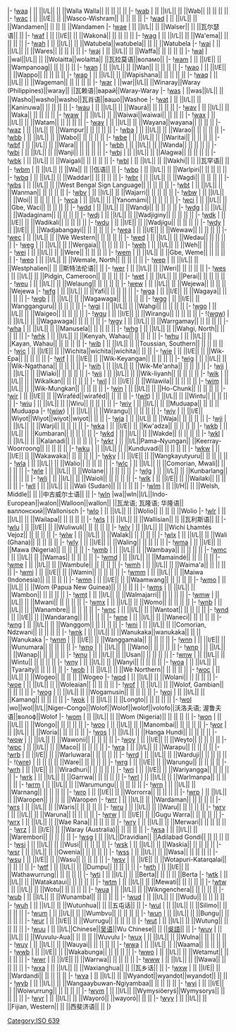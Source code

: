 {{Link style|time=2020-06-16T09:19:19+00:00}}
{{ISO 639-3 header|W}}
|-
![[ISO_639:waa|waa]] {{anchor|waa}}
| || ||I/L|| || ||Walla Walla|| || || || ||
|-
![[ISO_639:wab|wab]] {{anchor|wab}}
| || ||I/L|| || ||Wab|| || || || ||
|-{{ISO 639-3 style|I|E}}
![[ISO_639:wac|wac]] {{anchor|wac}}
| || ||I/E|| || ||Wasco-Wishram|| || || || ||
|-
![[ISO_639:wad|wad]] {{anchor|wad}}
| || ||I/L|| || ||Wandamen|| || || || ||Wandamen
|-
![[ISO_639:wae|wae]] {{anchor|wae}}
| || ||I/L|| || ||Walser|| || ||瓦尔瑟语|| ||
|-{{ISO 639-3 style|I|E}}
![[ISO_639:waf|waf]] {{anchor|waf}}
| || ||I/E|| || ||Wakoná|| || || || ||
|-
![[ISO_639:wag|wag]] {{anchor|wag}}
| || ||I/L|| || ||Wa'ema|| || || || ||
|-
![[ISO_639:wah|wah]] {{anchor|wah}}
| || ||I/L|| || ||Watubela||watubela|| || || ||Watubela
|-
![[ISO_639:wai|wai]] {{anchor|wai}}
| || ||I/L|| || ||Wares|| || || || ||
|-
![[ISO_639:waj|waj]] {{anchor|waj}}
| || ||I/L|| || ||Waffa|| || || || ||
|-
![[ISO_639:wal|wal]] {{anchor|wal}}
| ||wal||I/L|| || ||Wolaitta||wolaitta|| ||瓦拉莫语||воламо||
|-{{ISO 639-3 style|I|E}}
![[ISO_639:wam|wam]] {{anchor|wam}}
| || ||I/E|| || ||Wampanoag|| || || || ||
|-
![[ISO_639:wan|wan]] {{anchor|wan}}
| || ||I/L|| || ||Wan|| || || || ||
|-{{ISO 639-3 style|I|E}}
![[ISO_639:wao|wao]] {{anchor|wao}}
| || ||I/E|| || ||Wappo|| || || || ||
|-
![[ISO_639:wap|wap]] {{anchor|wap}}
| || ||I/L|| || ||Wapishana|| || || || ||
|-
![[ISO_639:waq|waq]] {{anchor|waq}}
| || ||I/L|| || ||Wageman|| || || || ||
|-
![[ISO_639:war|war]] {{anchor|war}}
| ||war||I/L|| ||Winaray||Waray (Philippines)||waray|| ||瓦赖语||варай||Waray-Waray
|-
![[ISO_639:was|was]] {{anchor|was}}
| ||was||I/L|| || ||Washo||washo||washo||瓦肖语||вашо||Washoe
|-
![[ISO_639:wat|wat]] {{anchor|wat}}
| || ||I/L|| || ||Kaninuwa|| || || || ||
|-
![[ISO_639:wau|wau]] {{anchor|wau}}
| || ||I/L|| || ||Waurá|| || || || ||
|-
![[ISO_639:wav|wav]] {{anchor|wav}}
| || ||I/L|| || ||Waka|| || || || ||
|-
![[ISO_639:waw|waw]] {{anchor|waw}}
| || ||I/L|| || ||Waiwai||waiwai|| || || ||
|-
![[ISO_639:wax|wax]] {{anchor|wax}}
| || ||I/L|| || ||Watam|| || || || ||
|-
![[ISO_639:way|way]] {{anchor|way}}
| || ||I/L|| || ||Wayana||wayana|| || || ||
|-
![[ISO_639:waz|waz]] {{anchor|waz}}
| || ||I/L|| || ||Wampur|| || || || ||
|-
![[ISO_639:wba|wba]] {{anchor|wba}}
| || ||I/L|| || ||Warao|| || || || ||
|-
![[ISO_639:wbb|wbb]] {{anchor|wbb}}
| || ||I/L|| || ||Wabo|| || || || ||
|-
![[ISO_639:wbe|wbe]] {{anchor|wbe}}
| || ||I/L|| || ||Waritai|| || || || ||
|-
![[ISO_639:wbf|wbf]] {{anchor|wbf}}
| || ||I/L|| || ||Wara|| || || || ||
|-
![[ISO_639:wbh|wbh]] {{anchor|wbh}}
| || ||I/L|| || ||Wanda|| || || || ||
|-
![[ISO_639:wbi|wbi]] {{anchor|wbi}}
| || ||I/L|| || ||Wanji|| || || || ||
|-
![[ISO_639:wbj|wbj]] {{anchor|wbj}}
| || ||I/L|| || ||Alagwa|| || || || ||
|-
![[ISO_639:wbk|wbk]] {{anchor|wbk}}
| || ||I/L|| || ||Waigali|| || || || ||
|-
![[ISO_639:wbl|wbl]] {{anchor|wbl}}
| || ||I/L|| || ||Wakhi|| || ||瓦罕语|| ||
|-
![[ISO_639:wbm|wbm]] {{anchor|wbm}}
| || ||I/L|| || ||Wa|| || ||佤语|| ||
|-
![[ISO_639:wbp|wbp]] {{anchor|wbp}}
| || ||I/L|| || ||Warlpiri|| || || || ||
|-
![[ISO_639:wbq|wbq]] {{anchor|wbq}}
| || ||I/L|| || ||Waddar|| || || || ||
|-
![[ISO_639:wbr|wbr]] {{anchor|wbr}}
| || ||I/L|| || ||Wagdi|| || || || ||
|-
![[ISO_639:wbs|wbs]] {{anchor|wbs}}
| || ||I/L|| || ||West Bengal Sign Language|| || || || ||
|-
![[ISO_639:wbt|wbt]] {{anchor|wbt}}
| || ||I/L|| || ||Wanman|| || || || ||
|-
![[ISO_639:wbv|wbv]] {{anchor|wbv}}
| || ||I/L|| || ||Wajarri|| || || || ||
|-
![[ISO_639:wbw|wbw]] {{anchor|wbw}}
| || ||I/L|| || ||Woi|| || || || ||
|-
![[ISO_639:wca|wca]] {{anchor|wca}}
| || ||I/L|| || ||Yanomámi|| || || || ||
|-
![[ISO_639:wci|wci]] {{anchor|wci}}
| || ||I/L|| || ||Gbe, Waci|| || || || ||
|-
![[ISO_639:wdd|wdd]] {{anchor|wdd}}
| || ||I/L|| || ||Wandji|| || || || ||
|-
![[ISO_639:wdg|wdg]] {{anchor|wdg}}
| || ||I/L|| || ||Wadaginam|| || || || ||
|-
![[ISO_639:wdj|wdj]] {{anchor|wdj}}
| || ||I/L|| || ||Wadjiginy|| || || || ||
|-{{ISO 639-3 style|I|E}}
![[ISO_639:wdk|wdk]] {{anchor|wdk}}
| || ||I/E|| || ||Wadikali|| || || || ||
|-{{ISO 639-3 style|I|E}}
![[ISO_639:wdu|wdu]] {{anchor|wdu}}
| || ||I/E|| || ||Wadjigu|| || || || ||
|-{{ISO 639-3 style|I|E}}
![[ISO_639:wdy|wdy]] {{anchor|wdy}}
| || ||I/E|| || ||Wadjabangayi|| || || || ||
|-{{ISO 639-3 style|I|E}}
![[ISO_639:wea|wea]] {{anchor|wea}}
| || ||I/E|| || ||Wewaw|| || || || ||
|-
![[ISO_639:wec|wec]] {{anchor|wec}}
| || ||I/L|| || ||Wè Western|| || || || ||
|-
![[ISO_639:wed|wed]] {{anchor|wed}}
| || ||I/L|| || ||Wedau|| || || || ||
|-
![[ISO_639:weg|weg]] {{anchor|weg}}
| || ||I/L|| || ||Wergaia|| || || || ||
|-
![[ISO_639:weh|weh]] {{anchor|weh}}
| || ||I/L|| || ||Weh|| || || || ||
|-
![[ISO_639:wei|wei]] {{anchor|wei}}
| || ||I/L|| || ||Were|| || || || ||
|-
![[ISO_639:wem|wem]] {{anchor|wem}}
| || ||I/L|| || ||Gbe, Weme|| || || || ||
|-
![[ISO_639:weo|weo]] {{anchor|weo}}
| || ||I/L|| || ||Wemale, North|| || || || ||
|-
![[ISO_639:wep|wep]] {{anchor|wep}}
| || ||I/L|| || ||Westphalien|| || ||斯特法伦语|| ||
|-
![[ISO_639:wer|wer]] {{anchor|wer}}
| || ||I/L|| || ||Weri|| || || || ||
|-
![[ISO_639:wes|wes]] {{anchor|wes}}
| || ||I/L|| || ||Pidgin, Cameroon|| || || || ||
|-
![[ISO_639:wet|wet]] {{anchor|wet}}
| || ||I/L|| || ||Perai|| || || || ||
|-
![[ISO_639:weu|weu]] {{anchor|weu}}
| || ||I/L|| || ||Welaung|| || || || ||
|-
![[ISO_639:wew|wew]] {{anchor|wew}}
| || ||I/L|| || ||Wejewa|| || || || ||Wejewa
|-
![[ISO_639:wfg|wfg]] {{anchor|wfg}}
| || ||I/L|| || ||Yafi|| || || || ||
|-{{ISO 639-3 style|I|E}}
![[ISO_639:wga|wga]] {{anchor|wga}}
| || ||I/E|| || ||Wagaya|| || || || ||
|-
![[ISO_639:wgb|wgb]] {{anchor|wgb}}
| || ||I/L|| || ||Wagawaga|| || || || ||
|-{{ISO 639-3 style|I|E}}
![[ISO_639:wgg|wgg]] {{anchor|wgg}}
| || ||I/E|| || ||Wangganguru|| || || || ||
|-
![[ISO_639:wgi|wgi]] {{anchor|wgi}}
| || ||I/L|| || ||Wahgi|| || || || ||
|-
![[ISO_639:wgo|wgo]] {{anchor|wgo}}
| || ||I/L|| || ||Waigeo|| || || || ||
|-{{ISO 639-3 style|I|E}}
![[ISO_639:wgu|wgu]] {{anchor|wgu}}
| || ||I/E|| || ||Wirangu|| || || || ||
|-
!([[ISO_639:wgw|wgw]]) {{anchor|wgw}}
| || ||I/L|| || ||Wagawaga|| || || || ||
|-
![[ISO_639:wgy|wgy]] {{anchor|wgy}}
| || ||I/L|| || ||Warrgamay|| || || || ||
|-
![[ISO_639:wha|wha]] {{anchor|wha}}
| || ||I/L|| || ||Manusela|| || || || ||
|-
![[ISO_639:whg|whg]] {{anchor|whg}}
| || ||I/L|| || ||Wahgi, North|| || || || ||
|-
![[ISO_639:whk|whk]] {{anchor|whk}}
| || ||I/L|| || ||Kenyah, Wahau|| || || || ||
|-
![[ISO_639:whu|whu]] {{anchor|whu}}
| || ||I/L|| || ||Kayan, Wahau|| || || || ||
|-
![[ISO_639:wib|wib]] {{anchor|wib}}
| || ||I/L|| || ||Toussian, Southern|| || || || ||
|-{{ISO 639-3 style|I|E}}
![[ISO_639:wic|wic]] {{anchor|wic}}
| || ||I/E|| || ||Wichita||wichita||wichita|| || ||
|-{{ISO 639-3 style|I|E}}
![[ISO_639:wie|wie]] {{anchor|wie}}
| || ||I/E|| || ||Wik-Epa|| || || || ||
|-{{ISO 639-3 style|I|E}}
![[ISO_639:wif|wif]] {{anchor|wif}}
| || ||I/E|| || ||Wik-Keyangan|| || || || ||
|-
![[ISO_639:wig|wig]] {{anchor|wig}}
| || ||I/L|| || ||Wik-Ngathana|| || || || ||
|-
![[ISO_639:wih|wih]] {{anchor|wih}}
| || ||I/L|| || ||Wik-Me'anha|| || || || ||
|-
![[ISO_639:wii|wii]] {{anchor|wii}}
| || ||I/L|| || ||Wiaki|| || || || ||
|-
![[ISO_639:wij|wij]] {{anchor|wij}}
| || ||I/L|| || ||Wik-Iiyanh|| || || || ||
|-
![[ISO_639:wik|wik]] {{anchor|wik}}
| || ||I/L|| || ||Wikalkan|| || || || ||
|-{{ISO 639-3 style|I|E}}
![[ISO_639:wil|wil]] {{anchor|wil}}
| || ||I/E|| || ||Wilawila|| || || || ||
|-
![[ISO_639:wim|wim]] {{anchor|wim}}
| || ||I/L|| || ||Wik-Mungkan|| || || || ||
|-
![[ISO_639:win|win]] {{anchor|win}}
| || ||I/L|| || ||Ho-Chunk|| || || || ||
|-{{ISO 639-3 style|I|E}}
![[ISO_639:wir|wir]] {{anchor|wir}}
| || ||I/E|| || ||Wiraféd||wiraféd|| || || ||
|-
!([[ISO_639:wit|wit]]) {{anchor|wit}}
| || ||I/L|| || ||Wintu|| || || || ||
|-
![[ISO_639:wiu|wiu]] {{anchor|wiu}}
| || ||I/L|| || ||Wiru|| || || || ||
|-
![[ISO_639:wiv|wiv]] {{anchor|wiv}}
| || ||I/L|| || ||Muduapa|| || || || ||Muduapa
|-
!([[ISO_639:wiw|wiw]]) {{anchor|wiw}}
| || ||I/L|| || ||Wirangu|| || || || ||
|-{{ISO 639-3 style|I|E}}
![[ISO_639:wiy|wiy]] {{anchor|wiy}}
| || ||I/E|| ||Wiyot||Wiyot||wiyot||wiyot|| || ||
|-
![[ISO_639:wja|wja]] {{anchor|wja}}
| || ||I/L|| || ||Waja|| || || || ||
|-
![[ISO_639:wji|wji]] {{anchor|wji}}
| || ||I/L|| || ||Warji|| || || || ||
|-{{ISO 639-3 style|I|E}}
![[ISO_639:wka|wka]] {{anchor|wka}}
| || ||I/E|| || ||Kw'adza|| || || || ||
|-
![[ISO_639:wkb|wkb]] {{anchor|wkb}}
| || ||I/L|| || ||Kumbaran|| || || || ||
|-
![[ISO_639:wkd|wkd]] {{anchor|wkd}}
| || ||I/L|| || ||Wakde|| || || || ||
|-
![[ISO_639:wkl|wkl]] {{anchor|wkl}}
| || ||I/L|| || ||Kalanadi|| || || || ||
|-
![[ISO_639:wkr|wkr]] {{anchor|wkr}}
| || ||I/L||Pama–Nyungan|| ||Keerray-Woorroong|| || || || ||
|-
![[ISO_639:wku|wku]] {{anchor|wku}}
| || ||I/L|| || ||Kunduvadi|| || || || ||
|-{{ISO 639-3 style|I|E}}
![[ISO_639:wkw|wkw]] {{anchor|wkw}}
| || ||I/E|| || ||Wakawaka|| || || || ||
|-{{ISO 639-3 style|I|E}}
![[ISO_639:wky|wky]] {{anchor|wky}}
| || ||I/E|| || ||Wangkayutyuru|| || || || ||
|-
![[ISO_639:wla|wla]] {{anchor|wla}}
| || ||I/L|| || ||Walio|| || || || ||
|-
![[ISO_639:wlc|wlc]] {{anchor|wlc}}
| || ||I/L|| || ||Comorian, Mwali|| || || || ||
|-
![[ISO_639:wle|wle]] {{anchor|wle}}
| || ||I/L|| || ||Wolane|| || || || ||
|-
![[ISO_639:wlg|wlg]] {{anchor|wlg}}
| || ||I/L|| || ||Kunbarlang|| || || || ||
|-
![[ISO_639:wli|wli]] {{anchor|wli}}
| || ||I/L|| || ||Waioli|| || || || ||
|-{{ISO 639-3 style|I|E}}
![[ISO_639:wlk|wlk]] {{anchor|wlk}}
| || ||I/E|| || ||Wailaki|| || || || ||
|-
![[ISO_639:wll|wll]] {{anchor|wll}}
| || ||I/L|| || ||Wali (Sudan)|| || || || ||
|-{{ISO 639-3 style|I|H}}
![[ISO_639:wlm|wlm]] {{anchor|wlm}}
| || ||I/H|| || ||Welsh, Middle|| || ||中古威尔士语|| ||
|-
![[ISO_639:wln|wln]] {{anchor|wln}}
|wa||wln||I/L||Indo-European||walon||Walloon||wallon|| ||瓦龙语; 瓦隆语; 华隆语||валлонский||Wallonisch
|-
![[ISO_639:wlo|wlo]] {{anchor|wlo}}
| || ||I/L|| || ||Wolio|| || || || ||Wolio
|-
![[ISO_639:wlr|wlr]] {{anchor|wlr}}
| || ||I/L|| || ||Wailapa|| || || || ||
|-
![[ISO_639:wls|wls]] {{anchor|wls}}
| || ||I/L|| || ||Wallisian|| || ||瓦利斯语|| ||
|-{{ISO 639-3 style|I|E}}
![[ISO_639:wlu|wlu]] {{anchor|wlu}}
| || ||I/E|| || ||Wuliwuli|| || || || ||
|-
![[ISO_639:wlv|wlv]] {{anchor|wlv}}
| || ||I/L|| || ||Wichí Lhamtés Vejoz|| || || || ||
|-
![[ISO_639:wlw|wlw]] {{anchor|wlw}}
| || ||I/L|| || ||Walak|| || || || ||
|-
![[ISO_639:wlx|wlx]] {{anchor|wlx}}
| || ||I/L|| || ||Wali (Ghana)|| || || || ||
|-{{ISO 639-3 style|I|E}}
![[ISO_639:wly|wly]] {{anchor|wly}}
| || ||I/E|| || ||Waling|| || || || ||
|-{{ISO 639-3 style|I|E}}
![[ISO_639:wma|wma]] {{anchor|wma}}
| || ||I/E|| || ||Mawa (Nigeria)|| || || || ||
|-
![[ISO_639:wmb|wmb]] {{anchor|wmb}}
| || ||I/L|| || ||Wambaya|| || || || ||
|-
![[ISO_639:wmc|wmc]] {{anchor|wmc}}
| || ||I/L|| || ||Wamas|| || || || ||
|-
![[ISO_639:wmd|wmd]] {{anchor|wmd}}
| || ||I/L|| || ||Mamaindé|| || || || ||
|-
![[ISO_639:wme|wme]] {{anchor|wme}}
| || ||I/L|| || ||Wambule|| || || || ||
|-
![[ISO_639:wmh|wmh]] {{anchor|wmh}}
| || ||I/L|| || ||Waima'a|| || || || ||
|-{{ISO 639-3 style|I|E}}
![[ISO_639:wmi|wmi]] {{anchor|wmi}}
| || ||I/E|| || ||Wamin|| || || || ||
|-
![[ISO_639:wmm|wmm]] {{anchor|wmm}}
| || ||I/L|| || ||Maiwa (Indonesia)|| || || || ||
|-{{ISO 639-3 style|I|E}}
![[ISO_639:wmn|wmn]] {{anchor|wmn}}
| || ||I/E|| || ||Waamwang|| || || || ||
|-
![[ISO_639:wmo|wmo]] {{anchor|wmo}}
| || ||I/L|| || ||Wom (Papua New Guinea)|| || || || ||
|-
![[ISO_639:wms|wms]] {{anchor|wms}}
| || ||I/L|| || ||Wambon|| || || || ||
|-
![[ISO_639:wmt|wmt]] {{anchor|wmt}}
| || ||I/L|| || ||Walmajarri|| || || || ||
|-
![[ISO_639:wmw|wmw]] {{anchor|wmw}}
| || ||I/L|| || ||Mwani|| || || || ||
|-
![[ISO_639:wmx|wmx]] {{anchor|wmx}}
| || ||I/L|| || ||Womo|| || || || ||
|-
![[ISO_639:wnb|wnb]] {{anchor|wnb}}
| || ||I/L|| || ||Wanambre|| || || || ||
|-
![[ISO_639:wnc|wnc]] {{anchor|wnc}}
| || ||I/L|| || ||Wantoat|| || || || ||
|-{{ISO 639-3 style|I|E}}
![[ISO_639:wnd|wnd]] {{anchor|wnd}}
| || ||I/E|| || ||Wandarang|| || || || ||
|-
![[ISO_639:wne|wne]] {{anchor|wne}}
| || ||I/L|| || ||Waneci|| || || || ||
|-
![[ISO_639:wng|wng]] {{anchor|wng}}
| || ||I/L|| || ||Wanggom|| || || || ||
|-
![[ISO_639:wni|wni]] {{anchor|wni}}
| || ||I/L|| || ||Comorian, Ndzwani|| || || || ||
|-
![[ISO_639:wnk|wnk]] {{anchor|wnk}}
| || ||I/L|| || ||Wanukaka||wanukaka|| || || ||Wanukaka
|-{{ISO 639-3 style|I|E}}
![[ISO_639:wnm|wnm]] {{anchor|wnm}}
| || ||I/E|| || ||Wanggamala|| || || || ||
|-{{ISO 639-3 style|I|E}}
![[ISO_639:wnn|wnn]] {{anchor|wnn}}
| || ||I/E|| || ||Wunumara|| || || || ||
|-
![[ISO_639:wno|wno]] {{anchor|wno}}
| || ||I/L|| || ||Wano|| || || || ||
|-
![[ISO_639:wnp|wnp]] {{anchor|wnp}}
| || ||I/L|| || ||Wanap|| || || || ||
|-
![[ISO_639:wnu|wnu]] {{anchor|wnu}}
| || ||I/L|| || ||Usan|| || || || ||
|-
![[ISO_639:wnw|wnw]] {{anchor|wnw}}
| || ||I/L|| || ||Wintu|| || || || ||
|-
![[ISO_639:wny|wny]] {{anchor|wny}}
| || ||I/L|| || ||Wanyi|| || || || ||
|-
![[ISO_639:woa|woa]] {{anchor|woa}}
| || ||I/L|| || ||Tyaraity|| || || || ||
|-
![[ISO_639:wob|wob]] {{anchor|wob}}
| || ||I/L|| || ||Wè Northern|| || || || ||
|-
![[ISO_639:woc|woc]] {{anchor|woc}}
| || ||I/L|| || ||Wogeo|| || || || ||Wogeo
|-
![[ISO_639:wod|wod]] {{anchor|wod}}
| || ||I/L|| || ||Wolani|| || || || ||
|-
![[ISO_639:woe|woe]] {{anchor|woe}}
| || ||I/L|| || ||Woleaian|| || || || ||
|-
![[ISO_639:wof|wof]] {{anchor|wof}}
| || ||I/L|| || ||Wolof, Gambian|| || || || ||
|-
![[ISO_639:wog|wog]] {{anchor|wog}}
| || ||I/L|| || ||Wogamusin|| || || || ||
|-
![[ISO_639:woi|woi]] {{anchor|woi}}
| || ||I/L|| || ||Kamang|| || || || ||
|-
![[ISO_639:wok|wok]] {{anchor|wok}}
| || ||I/L|| || ||Longto|| || || || ||
|-
![[ISO_639:wol|wol]] {{anchor|wol}}
|wo||wol||I/L||Niger–Congo||Wolof||Wolof||wolof||volofo||沃洛夫语; 渥鲁夫语||волоф||Wolof
|-
![[ISO_639:wom|wom]] {{anchor|wom}}
| || ||I/L|| || ||Wom (Nigeria)|| || || || ||
|-
![[ISO_639:won|won]] {{anchor|won}}
| || ||I/L|| || ||Wongo|| || || || ||
|-
![[ISO_639:woo|woo]] {{anchor|woo}}
| || ||I/L|| || ||Manombai|| || || || ||
|-
![[ISO_639:wor|wor]] {{anchor|wor}}
| || ||I/L|| || ||Woria|| || || || ||
|-
![[ISO_639:wos|wos]] {{anchor|wos}}
| || ||I/L|| || ||Hanga Hundi|| || || || ||
|-
![[ISO_639:wow|wow]] {{anchor|wow}}
| || ||I/L|| || ||Wawonii|| || || || ||
|-{{ISO 639-3 style|I|E}}
![[ISO_639:woy|woy]] {{anchor|woy}}
| || ||I/E|| || ||Weyto|| || || || ||
|-
![[ISO_639:wpc|wpc]] {{anchor|wpc}}
| || ||I/L|| || ||Maco|| || || || ||
|-
![[ISO_639:wra|wra]] {{anchor|wra}}
| || ||I/L|| || ||Warapu|| || || || ||
|-{{ISO 639-3 style|I|E}}
![[ISO_639:wrb|wrb]] {{anchor|wrb}}
| || ||I/E|| || ||Warluwara|| || || || ||
|-
![[ISO_639:wrd|wrd]] {{anchor|wrd}}
| || ||I/L|| || ||Warduji|| || || || ||
|-
!([[ISO_639:wre|wre]]) {{anchor|wre}}
| || || || || ||Ware|| || || || ||
|-{{ISO 639-3 style|I|E}}
![[ISO_639:wrg|wrg]] {{anchor|wrg}}
| || ||I/E|| || ||Warungu|| || || || ||
|-{{ISO 639-3 style|I|E}}
![[ISO_639:wrh|wrh]] {{anchor|wrh}}
| || ||I/E|| || ||Wiradhuri|| || || || ||
|-{{ISO 639-3 style|I|E}}
![[ISO_639:wri|wri]] {{anchor|wri}}
| || ||I/E|| || ||Wariyangga|| || || || ||
|-
![[ISO_639:wrk|wrk]] {{anchor|wrk}}
| || ||I/L|| || ||Garrwa|| || || || ||
|-
![[ISO_639:wrl|wrl]] {{anchor|wrl}}
| || ||I/L|| || ||Warlmanpa|| || || || ||
|-
![[ISO_639:wrm|wrm]] {{anchor|wrm}}
| || ||I/L|| || ||Warumungu|| || || || ||
|-
![[ISO_639:wrn|wrn]] {{anchor|wrn}}
| || ||I/L|| || ||Warnang|| || || || ||
|-{{ISO 639-3 style|I|E}}
![[ISO_639:wro|wro]] {{anchor|wro}}
| || ||I/E|| || ||Worrorra|| || || || ||
|-
![[ISO_639:wrp|wrp]] {{anchor|wrp}}
| || ||I/L|| || ||Waropen|| || || || ||Waropen
|-
![[ISO_639:wrr|wrr]] {{anchor|wrr}}
| || ||I/L|| || ||Wardaman|| || || || ||
|-
![[ISO_639:wrs|wrs]] {{anchor|wrs}}
| || ||I/L|| || ||Waris|| || || || ||
|-
![[ISO_639:wru|wru]] {{anchor|wru}}
| || ||I/L|| || ||Waru|| || || || ||
|-
![[ISO_639:wrv|wrv]] {{anchor|wrv}}
| || ||I/L|| || ||Waruna|| || || || ||
|-{{ISO 639-3 style|I|E}}
![[ISO_639:wrw|wrw]] {{anchor|wrw}}
| || ||I/E|| || ||Gugu Warra|| || || || ||
|-
![[ISO_639:wrx|wrx]] {{anchor|wrx}}
| || ||I/L|| || ||Wae Rana|| || || || ||
|-
![[ISO_639:wry|wry]] {{anchor|wry}}
| || ||I/L|| || ||Merwari|| || || || ||
|-{{ISO 639-3 style|I|E}}
![[ISO_639:wrz|wrz]] {{anchor|wrz}}
| || ||I/E|| || ||Waray (Australia)|| || || || ||
|-
![[ISO_639:wsa|wsa]] {{anchor|wsa}}
| || ||I/L|| || ||Warembori|| || || || ||
|-
![[ISO_639:wsg|wsg]] {{anchor|wsg}}
| || ||I/L||Dravidian|| ||Adilabad Gondi|| || || || ||
|-
![[ISO_639:wsi|wsi]] {{anchor|wsi}}
| || ||I/L|| || ||Wusi|| || || || ||
|-
![[ISO_639:wsk|wsk]] {{anchor|wsk}}
| || ||I/L|| || ||Waskia|| || || || ||
|-
![[ISO_639:wsr|wsr]] {{anchor|wsr}}
| || ||I/L|| || ||Owenia|| || || || ||
|-
![[ISO_639:wss|wss]] {{anchor|wss}}
| || ||I/L|| || ||Wasa|| || || || ||
|-{{ISO 639-3 style|I|E}}
![[ISO_639:wsu|wsu]] {{anchor|wsu}}
| || ||I/E|| || ||Wasu|| || || || ||
|-{{ISO 639-3 style|I|E}}
![[ISO_639:wsv|wsv]] {{anchor|wsv}}
| || ||I/E|| || ||Wotapuri-Katarqalai|| || || || ||
|-
![[ISO_639:wtf|wtf]] {{anchor|wtf}}
| || ||I/L|| || ||Dumpu|| || || || ||
|-{{ISO 639-3 style|I|E}}
![[ISO_639:wth|wth]] {{anchor|wth}}
| || ||I/E|| || ||Wathawurrung|| || || || ||
|-
![[ISO_639:wti|wti]] {{anchor|wti}}
| || ||I/L|| || ||Berta|| || || || ||Berta
|-
![[ISO_639:wtk|wtk]] {{anchor|wtk}}
| || ||I/L|| || ||Watakataui|| || || || ||
|-
![[ISO_639:wtm|wtm]] {{anchor|wtm}}
| || ||I/L|| || ||Mewati|| || || || ||
|-
![[ISO_639:wtw|wtw]] {{anchor|wtw}}
| || ||I/L|| || ||Wotu|| || || || ||
|-
![[ISO_639:wua|wua]] {{anchor|wua}}
| || ||I/L|| || ||Wikngenchera|| || || || ||
|-
![[ISO_639:wub|wub]] {{anchor|wub}}
| || ||I/L|| || ||Wunambal|| || || || ||
|-
![[ISO_639:wud|wud]] {{anchor|wud}}
| || ||I/L|| || ||Wudu|| || || || ||
|-
![[ISO_639:wuh|wuh]] {{anchor|wuh}}
| || ||I/L|| || ||Wutunhua|| || ||五屯话|| ||
|-
![[ISO_639:wul|wul]] {{anchor|wul}}
| || ||I/L|| || ||Silimo|| || || || ||
|-
![[ISO_639:wum|wum]] {{anchor|wum}}
| || ||I/L|| || ||Wumbvu|| || || || ||
|-
![[ISO_639:wun|wun]] {{anchor|wun}}
| || ||I/L|| || ||Bungu|| || || || ||
|-{{ISO 639-3 style|I|E}}
![[ISO_639:wur|wur]] {{anchor|wur}}
| || ||I/E|| || ||Wurrugu|| || || || ||
|-
![[ISO_639:wut|wut]] {{anchor|wut}}
| || ||I/L|| || ||Wutung|| || || || ||
|-
![[ISO_639:wuu|wuu]] {{anchor|wuu}}
| || ||I/L||Chinese||[[:wuu:吴语|吴语]]||Wu Chinese|| || ||[[:吴语|吳語]]|| ||
|-
![[ISO_639:wuv|wuv]] {{anchor|wuv}}
| || ||I/L|| || ||Wuvulu-Aua|| || || || ||Wuvulu
|-
![[ISO_639:wux|wux]] {{anchor|wux}}
| || ||I/L|| || ||Wulna|| || || || ||
|-
![[ISO_639:wuy|wuy]] {{anchor|wuy}}
| || ||I/L|| || ||Wauyai|| || || || ||
|-
![[ISO_639:wwa|wwa]] {{anchor|wwa}}
| || ||I/L|| || ||Waama|| || || || ||
|-{{ISO 639-3 style|I|E}}
![[ISO_639:wwb|wwb]] {{anchor|wwb}}
| || ||I/E|| || ||Wakabunga|| || || || ||
|-
![[ISO_639:wwo|wwo]] {{anchor|wwo}}
| || ||I/L|| || ||Wetamut|| || || || ||
|-{{ISO 639-3 style|I|E}}
![[ISO_639:wwr|wwr]] {{anchor|wwr}}
| || ||I/E|| || ||Warrwa|| || || || ||
|-
![[ISO_639:www|www]] {{anchor|www}}
| || ||I/L|| || ||Wawa|| || || || ||
|-
![[ISO_639:wxa|wxa]] {{anchor|wxa}}
| || ||I/L|| || ||Waxianghua|| || ||瓦乡话|| ||
|-{{ISO 639-3 style|I|E}}
![[ISO_639:wxw|wxw]] {{anchor|wxw}}
| || ||I/E|| || ||Wardandi|| || || || ||
|-
![[ISO_639:wya|wya]] {{anchor|wya}}
| || ||I/L|| || ||Wyandot||wyandot||wyandot|| || ||
|-
![[ISO_639:wyb|wyb]] {{anchor|wyb}}
| || ||I/L|| || ||Wangaaybuwan-Ngiyambaa|| || || || ||
|-{{ISO 639-3 style|I|E}}
![[ISO_639:wyi|wyi]] {{anchor|wyi}}
| || ||I/E|| || ||Woiwurrung|| || || || ||
|-
![[ISO_639:wym|wym]] {{anchor|wym}}
| || ||I/L|| ||Wymysiöeryś||Wymysorys|| || || || ||
|-
![[ISO_639:wyr|wyr]] {{anchor|wyr}}
| || ||I/L|| || ||Wayoró|| ||wayoró|| || ||
|-
![[ISO_639:wyy|wyy]] {{anchor|wyy}}
| || ||I/L|| || ||Fijian, Western|| || ||西斐济语|| ||
|}

{{ISO 639-3 footer}}

{{DEFAULTSORT:Iso 639:W}}
[[Category:ISO_639|Category:ISO 639]]